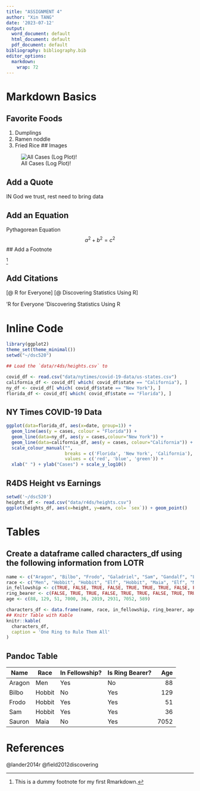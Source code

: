 ---
title: "ASSIGNMENT 4"
author: "Xin TANG"
date: '2023-07-12'
output:
  word_document: default
  html_document: default
  pdf_document: default
bibliography: bibliography.bib
editor_options: 
  markdown: 
    wrap: 72
---

# Markdown Basics

## Favorite Foods

1.  Dumplings
2.  Ramen noddle
3.  Fried Rice \## Images

![All Cases (Log
Plot)!](/Users/Daisy/Documents/DSC520/completed/assignment04/plots/10-all-cases-log.png)

## Add a Quote

IN God we trust, rest need to bring data

## Add an Equation

Pythagorean Equation $$
a^2 + b^2 = c^2
$$ \## Add a Footnote

[^1]

[^1]: This is a dummy footnote for my first Rmarkdown.

## Add Citations

[\@ R for Everyone] [\@ Discovering Statistics Using R]

'R for Everyone 'Discovering Statistics Using R

# Inline Code

```{r, include=FALSE}
library(ggplot2)
theme_set(theme_minimal())
setwd("~/dsc520")

## Load the `data/r4ds/heights.csv` to

covid_df <- read.csv("data/nytimes/covid-19-data/us-states.csv")
california_df <- covid_df[ which( covid_df$state == "California"), ]
ny_df <- covid_df[ which( covid_df$state == "New York"), ]
florida_df <- covid_df[ which( covid_df$state == "Florida"), ]

```

## NY Times COVID-19 Data

```{r, echo=FALSE}
ggplot(data=florida_df, aes(x=date, group=1)) +
  geom_line(aes(y = cases, colour = "Florida")) +
  geom_line(data=ny_df, aes(y = cases,colour="New York")) +
  geom_line(data=california_df, aes(y = cases, colour="California")) +
  scale_colour_manual("",
                      breaks = c('Florida', 'New York', 'California'),
                      values = c('red', 'blue', 'green')) +
  xlab(" ") + ylab("Cases") + scale_y_log10()

```

## R4DS Height vs Earnings

```{r, echo=FALSE }
setwd('~/dsc520')
heights_df <- read.csv("data/r4ds/heights.csv")
ggplot(heights_df, aes(x=height, y=earn, col= `sex`)) + geom_point()
```

# Tables

## Create a dataframe called characters_df using the following information from LOTR

```{r, echo=FALSE}

name <- c("Aragon", "Bilbo", "Frodo", "Galadriel", "Sam", "Gandalf", "Legolas", "Sauron", "Gollum")
race <- c("Men", "Hobbit", "Hobbit", "Elf", "Hobbit", "Maia", "Elf", "Maia", "Hobbit")
in_fellowship <- c(TRUE, FALSE, TRUE, FALSE, TRUE, TRUE, TRUE, FALSE, FALSE)
ring_bearer <- c(FALSE, TRUE, TRUE, FALSE, TRUE, TRUE, FALSE, TRUE, TRUE)
age <- c(88, 129, 51, 7000, 36, 2019, 2931, 7052, 589)

characters_df <- data.frame(name, race, in_fellowship, ring_bearer, age)
## Knitr Table with Kable
knitr::kable(
  characters_df,
  caption = 'One Ring to Rule Them All'
)
```

## Pandoc Table

| Name   | Race   | In Fellowship? | Is Ring Bearer? |  Age |
|--------|--------|----------------|-----------------|-----:|
| Aragon | Men    | Yes            | No              |   88 |
| Bilbo  | Hobbit | No             | Yes             |  129 |
| Frodo  | Hobbit | Yes            | Yes             |   51 |
| Sam    | Hobbit | Yes            | Yes             |   36 |
| Sauron | Maia   | No             | Yes             | 7052 |

# References

@lander2014r @field2012discovering
